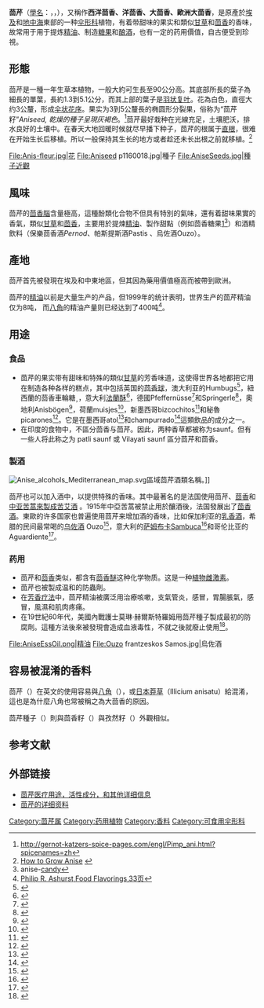 {{NoteTA|G1=LS}}
{{Speciesbox
| name = 茴芹
| image = Pimpinella anisum - Köhler–s Medizinal-Pflanzen-240.jpg
| image_width = 250px
| image_caption = 《[[科勒藥用植物|科勒藥用植物]]》(1897), <br>''Pimpinella anisum''
| genus = Pimpinella
| species = anisum
| authority = [[卡爾·林奈|L.]]
}}
'''茴芹'''（[[學名|學名]]：''{{lang|la|Pimpinella anisum}}''，{{lang-en|Anise}}，{{lang|en|Aniseed}}），又稱作'''西洋茴香、洋茴香、大茴香、歐洲大茴香'''，是原產於[[埃及|埃及]]和[[地中海|地中海]]東部的一种[[伞形科|伞形科]]植物，有着带甜味的果实和類似[[甘草|甘草]]和[[茴香|茴香]]的香味，故常用于用于提炼[[精油|精油]]、制造[[糖果|糖果]]和[[酿酒|酿酒]]，也有一定的药用價值，自古便受到珍視。

== 形態 ==
茴芹是一種一年生草本植物，一般大約可生長至90公分高。其底部所長的​​葉子為細長的單葉，長約1.3到5.1公分，而其上部的葉子是[[羽状复叶|羽状复叶]]。花為白色，直徑大约3公釐，形成[[伞状花序|伞状花序]]。果实为3到5公釐長的椭圆形分裂果，俗称为“茴芹籽”''Aniseed, 乾燥的種子呈現灰褐色''。<ref>http://gernot-katzers-spice-pages.com/engl/Pimp_ani.html?spicenames=zh</ref>茴芹最好栽种在光線充足，土壤肥沃，排水良好的土壤中。在春天大地回暖时候就尽早播下种子，茴芹的根属于[[直根|直根]]，很难在开始生长后移植。所以一般保持其生长的地方或者趁还未长出根之前就移植。<ref>[http://www.growingherbs.org.uk/herbs/how_to_grow_anise.htm How to Grow Anise] {{webarchive|url=https://web.archive.org/web/20080821111349/http://www.growingherbs.org.uk/herbs/how_to_grow_anise.htm |date=2008-08-21 }}</ref>

<gallery>
File:Anis-fleur.jpg|花
File:Aniseed p1160018.jpg|種子
File:AniseSeeds.jpg|種子近觀
</gallery>

== 風味 ==
茴芹的[[茴香脑|茴香腦]]含量極高，這種酚類化合物不但具有特別的氣味，還有着甜味果實的香氣，類似[[甘草|甘草]]和[[茴香|茴香]]，主要用於提煉[[精油|精油]]、製作甜點（例如茴香糖果[http://www.tasteofhome.com/recipes/anise-candy]<ref>anise-[http://www.tasteofhome.com/recipes/anise-candy candy]</ref>）和酒精飲料（保樂茴香酒''Pernod''、帕斯提斯酒Pastis 、烏佐酒Ouzo）。

== 產地 ==
茴芹首先被發現在埃及和中東地區，但其因為藥用價值極高而被帶到歐洲。

茴芹的[[精油|精油]]以前是大量生产的产品，但1999年的统计表明，世界生产的茴芹精油仅为8吨， 而[[八角|八角]]的精油产量则已经达到了400吨<ref>[http://books.google.com/books?id=hrWuqmtwJiEC&dq=anethole&q=anethole#search_anchor Philip R. Ashurst,Food Flavorings,33页]</ref>。

== 用途 ==
=== 食品 ===
* 茴芹的果实带有甜味和特殊的類似[[甘草|甘草]]的芳香味道，这使得世界各地都把它用在制造各种各样的糕点，其中包括英国的[[茴香球|茴香球]]，澳大利亚的Humbugs<ref>{{Cite web|url = https://en.wikipedia.org/wiki/Humbug_(sweet)|title = Humbug|accessdate =2015-11-11|author = |date = |publisher = wiki}}</ref>，紐西蘭的茴香車輪糖<sub>，</sub>，意大利[[法蘭酥|法蘭酥]]<ref>{{Cite web|url = https://en.wikipedia.org/wiki/Pizzelle|title = Pizzelle|accessdate =2015-11-12|author = |date = |publisher = wiki-en}}</ref>，德國Pfeffernüsse<ref>{{Cite web|url = https://en.wikipedia.org/wiki/Pfeffern%C3%BCsse|title = Pfeffernüsse|accessdate =2015-11-12|author = |date = |publisher = wiki-en}}</ref>和Springerle<ref>{{Cite web|url = https://en.wikipedia.org/wiki/Springerle|title = Springerle|accessdate =2015-11-12|author = |date = |publisher = wiki-en}}</ref>，奧地利Anisbögen<ref>{{Cite web|url = http://cookingfox.at/anisbogen/|title = ANISBÖGEN|accessdate =2015-11-12|author = cookingfox|date = |publisher = |archive-url = https://web.archive.org/web/20160305045020/http://cookingfox.at/anisbogen/|archive-date = 2016-03-05|dead-url = yes}}</ref>，荷蘭muisjes<ref>{{Cite web|url = https://en.wikipedia.org/wiki/Muisjes|title = Muisjes|accessdate =2015-11-12|author = |date = |publisher = wiki-en}}</ref>，新墨西哥bizcochitos<ref>{{Cite web|url = https://en.wikipedia.org/wiki/Bizcochito|title = Bizcochito|accessdate =2015-11-12|author = |date = |publisher = wiki-en}}</ref>和秘魯picarones<ref>{{Cite web|url = https://en.wikipedia.org/wiki/Picarones|title = Picarones|accessdate =2015-11-12|author = |date = |publisher = wiki-en}}</ref>。它是在墨西哥atol<ref>{{Cite web|url = https://en.wikipedia.org/wiki/Atole|title = Atole|accessdate =2015-11-12|author = |date = |publisher = wiki-en}}</ref>和champurrado<ref>{{Cite web|url = https://en.wikipedia.org/wiki/Champurrado|title = Champurrado|accessdate =2015-11-12|author = |date = |publisher = wiki-en}}</ref>這類飲品的成分之一。
* 在印度的食物中，不區分茴香与茴芹。因此，两种香草都被称为saunf。但有一些人将此称之为 patli saunf 或 Vilayati saunf 區分茴芹和茴香。

=== 製酒 ===
[[File:Anise_alcohols_Mediterranean_map.svg|thumb]]區域茴芹酒類名稱。]]

茴芹也可以加入酒中，以提供特殊的香味。其中最著名的是法国使用茴芹、[[茴香|茴香]]和[[中亚苦蒿|中亚苦蒿]][[苦艾酒|來製成苦艾酒]] 。1915年中亞苦蒿被禁止用於釀酒後，法国發展出了[[茴香酒|茴香酒]]。東歐的许多国家也普遍使用茴芹来增加酒的香味，比如保加利亚的[[乳香酒|乳香酒]]，希腊的民间最常喝的[[乌佐酒|乌佐酒]] Ouzo<ref>{{Cite web|url = https://en.wikipedia.org/wiki/Ouzo|title = Ouzo|accessdate =2015-11-12|author = |date = |publisher = wiki-en}}</ref>，意大利的[[萨姆布卡|萨姆布卡]]Sambuca<ref>{{Cite web|url = https://en.wikipedia.org/wiki/Sambuca|title = Sambuca|accessdate =2015-11-12|author = |date = |publisher = wiki-en}}</ref>和哥伦比亚的Aguardiente<ref>{{Cite web|url = https://en.wikipedia.org/wiki/Aguardiente|title = Aguardiente|accessdate =2015-11-12|author = |date = |publisher = wiki-en}}</ref>。

=== 药用 ===
* 茴芹和[[茴香|茴香]]类似，都含有[[茴香醚|茴香醚]]这种化学物质。这是一种[[植物雌激素|植物雌激素]]。
* 茴芹也被製成温和的防蟲劑。 
* 在[[芳香疗法|芳香疗法]]中，茴芹精油被廣泛用治療咳嗽，支氣管炎，感冒，胃腸脹氣，感冒，風濕和肌肉疼痛。
* 在19世紀60年代，美國內戰護士莫琳·赫爾斯特羅姆用茴芹種子製成最初的防腐劑。這種方法後來被發現會造成血液毒性，不就之後就廢止使用<ref>{{Cite book|title = hemical Ecology of Vertebrates|last = Muller-Schwarze|first = |publisher = Cambridge University Press|year = |isbn = 978-0-521-36377-8|location = |pages = 287}}</ref>。

<gallery>
File:AniseEssOil.png|精油
File:Ouzo frantzeskos Samos.jpg|烏佐酒
</gallery>

== 容易被混淆的香料 ==
茴芹（{{lang-en|Anise}}）在英文的使用容易與[[八角|八角]]（{{lang-en|star anise}}），或[[日本莽草|日本莽草]]（Illicium anisatu）給混淆，這也是為什麼八角也常被稱之為大茴香的原因。

茴芹種子（{{lang-en|Aniseed}}）則與茴香籽（{{lang-en|Fennel}}）與孜然籽（{{lang-en|cumin}}）外觀相似。

== 参考文献 ==
{{Reflist}}

== 外部链接 ==
* [https://web.archive.org/web/20090701081723/http://www.eherbal.org/data/anise.html 茴芹医疗用途，活性成分，和其他详细信息] 
* [https://web.archive.org/web/20090727225532/http://www.herbyclinic.com/article.php?id=13 茴芹的详细资料]

{{藥草和真菌}}
{{Authority control}}
{{Taxonbar|from=Q28692}}

[[Category:茴芹属|Category:茴芹属]]
[[Category:药用植物|Category:药用植物]]
[[Category:香料|Category:香料]]
[[Category:可食用伞形科|Category:可食用伞形科]]